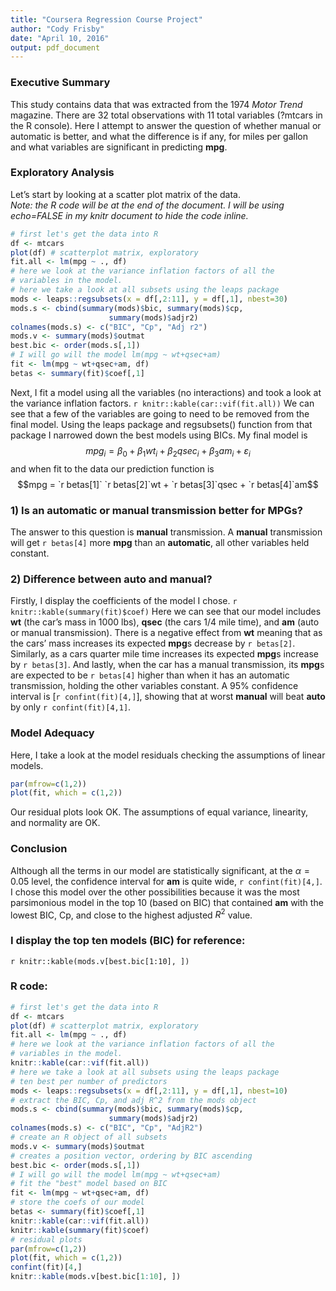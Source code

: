 ```yaml
---
title: "Coursera Regression Course Project"
author: "Cody Frisby"
date: "April 10, 2016"
output: pdf_document
---
```

### Executive Summary  

This study contains data that was extracted from the 1974 *Motor Trend* magazine.
There are 32 total observations with 11 total variables (?mtcars in the R console).  Here I attempt to answer the question of whether manual or automatic is better, and what the difference is if any, for miles per gallon and what variables are significant in predicting **mpg**.  

### Exploratory Analysis  

  Let's start by looking at a scatter plot matrix of the data.  
  *Note: the R code will be at the end of the document. I will be using echo=FALSE in my knitr document to hide the code inline.*  

```r
# first let's get the data into R
df <- mtcars
plot(df) # scatterplot matrix, exploratory
fit.all <- lm(mpg ~ ., df)
# here we look at the variance inflation factors of all the
# variables in the model. 
# here we take a look at all subsets using the leaps package
mods <- leaps::regsubsets(x = df[,2:11], y = df[,1], nbest=30)
mods.s <- cbind(summary(mods)$bic, summary(mods)$cp,
                      summary(mods)$adjr2)
colnames(mods.s) <- c("BIC", "Cp", "Adj r2")
mods.v <- summary(mods)$outmat
best.bic <- order(mods.s[,1])
# I will go will the model lm(mpg ~ wt+qsec+am)
fit <- lm(mpg ~ wt+qsec+am, df)
betas <- summary(fit)$coef[,1]
```

Next, I fit a model using all the variables (no interactions) and took a look at the variance inflation factors.  `r knitr::kable(car::vif(fit.all))`  We can see that a few of the variables are going to need to be removed from the final model.  Using the leaps package and regsubsets() function from that package I narrowed down the best models using BICs.  My final model is $$mpg_i = \beta_0 + \beta_1wt_i + \beta_2qsec_i + \beta_3am_i + \varepsilon_i$$ and when fit to the data our prediction function is $$mpg = `r betas[1]`  `r betas[2]`wt + `r betas[3]`qsec + `r betas[4]`am$$

### 1) Is an automatic or manual transmission better for MPGs?  

The answer to this question is **manual** transmission.  A **manual** transmission will get `r betas[4]` more **mpg** than an **automatic**, all other variables held constant.    

### 2) Difference between auto and manual?  

Firstly, I display the coefficients of the model I chose. `r knitr::kable(summary(fit)$coef)` Here we can see that our model includes **wt** (the car's mass in 1000 lbs), **qsec** (the cars 1/4 mile time), and **am** (auto or manual transmission).  There is a negative effect from **wt** meaning that as the cars' mass increases its expected **mpg**s decrease by `r betas[2]`.  Similarly, as a cars quarter mile time increases its expected **mpg**s increase by `r betas[3]`.  And lastly, when the car has a manual transmission, its **mpg**s are expected to be `r betas[4]` higher than when it has an automatic transmission, holding the other variables constant.  A 95% confidence interval is [`r confint(fit)[4,]`], showing that at worst **manual** will beat **auto** by only `r confint(fit)[4,1]`.  

### Model Adequacy  
  
  Here, I take a look at the model residuals checking the assumptions of linear models.  
 
```r
par(mfrow=c(1,2))
plot(fit, which = c(1,2))
```

Our residual plots look OK. The assumptions of equal variance, linearity, and normality are OK.  

### Conclusion  

Although all the terms in our model are statistically significant, at the $\alpha = 0.05$ level, the confidence interval for **am** is quite wide, `r confint(fit)[4,]`.  I chose this model over the other possibilities because it was the most parsimonious model in the top 10 (based on BIC) that contained **am** with the lowest BIC, Cp, and close to the highest adjusted $R^2$ value. 
 

### I display the top ten models (BIC) for reference:  

`r knitr::kable(mods.v[best.bic[1:10], ])`  
  
  
### R code:  

```r
# first let's get the data into R
df <- mtcars
plot(df) # scatterplot matrix, exploratory
fit.all <- lm(mpg ~ ., df)
# here we look at the variance inflation factors of all the
# variables in the model. 
knitr::kable(car::vif(fit.all))
# here we take a look at all subsets using the leaps package
# ten best per number of predictors
mods <- leaps::regsubsets(x = df[,2:11], y = df[,1], nbest=10)
# extract the BIC, Cp, and adj R^2 from the mods object
mods.s <- cbind(summary(mods)$bic, summary(mods)$cp,
                      summary(mods)$adjr2)
colnames(mods.s) <- c("BIC", "Cp", "AdjR2")
# create an R object of all subsets
mods.v <- summary(mods)$outmat
# creates a position vector, ordering by BIC ascending
best.bic <- order(mods.s[,1])
# I will go will the model lm(mpg ~ wt+qsec+am)
# fit the "best" model based on BIC
fit <- lm(mpg ~ wt+qsec+am, df)
# store the coefs of our model
betas <- summary(fit)$coef[,1]
knitr::kable(car::vif(fit.all))
knitr::kable(summary(fit)$coef)
# residual plots
par(mfrow=c(1,2))
plot(fit, which = c(1,2))
confint(fit)[4,]
knitr::kable(mods.v[best.bic[1:10], ])
```

